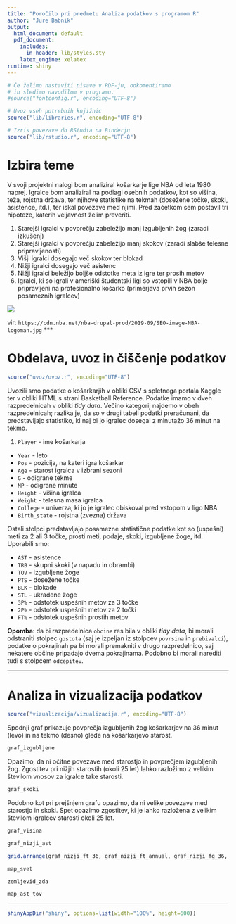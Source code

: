 ```yaml
---
title: "Poročilo pri predmetu Analiza podatkov s programom R"
author: "Jure Babnik"
output:
  html_document: default
  pdf_document:
    includes:
      in_header: lib/styles.sty
    latex_engine: xelatex
runtime: shiny
---
```


```r
# Če želimo nastaviti pisave v PDF-ju, odkomentiramo
# in sledimo navodilom v programu.
#source("fontconfig.r", encoding="UTF-8")

# Uvoz vseh potrebnih knjižnic
source("lib/libraries.r", encoding="UTF-8")
```

```r
# Izris povezave do RStudia na Binderju
source("lib/rstudio.r", encoding="UTF-8")
```

# Izbira teme

V svoji projektni nalogi bom analiziral košarkarje lige NBA 
od leta 1980 naprej. Igralce bom analiziral na podlagi osebnih
podatkov, kot so višina, teža, rojstna država, ter njihove
statistike na tekmah (dosežene točke, skoki, asistence, itd.),
ter iskal povezave med njimi. Pred začetkom sem postavil tri 
hipoteze, katerih veljavnost želim preveriti.

1. Starejši igralci v povprečju zabeležijo manj izgubljenih žog (zaradi izkušenj)
2. Starejši igralci v povprečju zabeležijo manj skokov (zaradi 
slabše telesne pripravljenosti)
3. Višji igralci dosegajo več skokov ter blokad
4. Nižji igralci dosegajo več asistenc
5. Nižji igralci beležijo boljše odstotke meta iz igre ter 
prosih metov
6. Igralci, ki so igrali v ameriški študentski ligi so vstopili
v NBA bolje pripravljeni na profesionalno košarko (primerjava 
prvih sezon posameznih igralcev)

![](slike/nba.jpg)


vir: `https://cdn.nba.net/nba-drupal-prod/2019-09/SEO-image-NBA-logoman.jpg`
***

# Obdelava, uvoz in čiščenje podatkov

```r
source("uvoz/uvoz.r", encoding="UTF-8")
```

Uvozili smo podatke o košarkarjih v obliki CSV s spletnega
portala Kaggle ter v obliki HTML s strani Basketball Reference.
Podatke imamo v dveh razpredelnicah v obliki *tidy data*. 
Večino kategorij najdemo v obeh razpredelnicah; razlika je, da 
so v drugi tabeli podatki preračunani, da predstavljajo 
statistiko, ki naj bi jo igralec dosegal z minutažo 36 minut na tekmo. 

1. `Player` - ime košarkarja
  - `Year` - leto 
  - `Pos` - pozicija, na kateri igra košarkar
  - `Age` - starost igralca v izbrani sezoni
  - `G` - odigrane tekme
  - `MP` - odigrane minute
  - `Height` - višina igralca
  - `Weight` - telesna masa igralca
  - `College` - univerza, ki jo je igralec obiskoval pred
  vstopom v ligo NBA
  - `Birth_state` - rojstna (zvezna) država
  
  Ostali stolpci predstavljajo posamezne statistične podatke
  kot so (uspešni) meti za 2 ali 3 točke, prosti meti, podaje,
  skoki, izgubljene žoge, itd. Uporabili smo:
  
  - `AST` - asistence
  - `TRB` - skupni skoki (v napadu in obrambi)
  - `TOV` - izgubljene žoge
  - `PTS` - dosežene točke
  - `BLK` - blokade
  - `STL` - ukradene žoge
  - `3P%` - odstotek uspešnih metov za 3 točke
  - `2P%` - odstotek uspešnih metov za 2 točki
  - `FT%` - odstotek uspešnih prostih metov
  


**Opomba**: da bi razpredelnica `obcine` res bila v obliki *tidy data*, bi morali odstraniti stolpec `gostota` (saj je izpeljan iz stolpcev `povrsina` in `prebivalci`), podatke o pokrajinah pa bi morali premakniti v drugo razpredelnico, saj nekatere občine pripadajo dvema pokrajinama. Podobno bi morali narediti tudi s stolpcem `odcepitev`.


***

# Analiza in vizualizacija podatkov

```r
source("vizualizacija/vizualizacija.r", encoding="UTF-8")
```


Spodnji graf prikazuje povprečja izgubljenih žog košarkarjev na 36 minut (levo) in na tekmo (desno) glede na košarkarjevo starost.
```r
graf_izgubljene
```
Opazimo, da ni očitne povezave med starostjo in povprečjem izgubljenih žog. Zgostitev pri nižjih starostih (okoli 25 let) lahko razložimo z velikim številom vnosov za igralce take starosti. 


```r
graf_skoki
```

Podobno kot pri prejšnjem grafu opazimo, da ni velike povezave med starostjo in skoki. Spet opazimo zgostitev, ki je lahko razložena z velikim številom igralcev starosti okoli 25 let. 


```r
graf_visina
```



```r
graf_nizji_ast
```

```r
grid.arrange(graf_nizji_ft_36, graf_nizji_ft_annual, graf_nizji_fg_36, graf_nizji_fg_annual)
```


```r
map_svet
```


```r
zemljevid_zda
```

```r
map_ast_tov
```



***

```r
shinyAppDir("shiny", options=list(width="100%", height=600))
```
